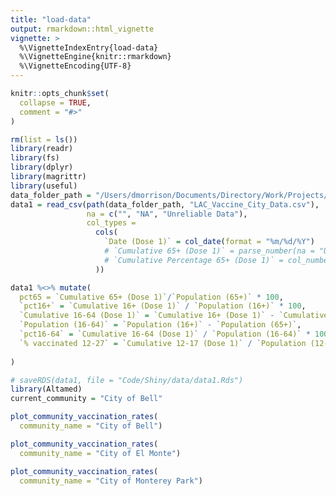 ```yaml
---
title: "load-data"
output: rmarkdown::html_vignette
vignette: >
  %\VignetteIndexEntry{load-data}
  %\VignetteEngine{knitr::rmarkdown}
  %\VignetteEncoding{UTF-8}
---
```


```r
knitr::opts_chunk$set(
  collapse = TRUE,
  comment = "#>"
)
```

```r
rm(list = ls())
library(readr)
library(fs)
library(dplyr)
library(magrittr)
library(useful)
data_folder_path = "/Users/dmorrison/Documents/Directory/Work/Projects/By_PI/Inkelas/Altamed/Data"
data1 = read_csv(path(data_folder_path, "LAC_Vaccine_City_Data.csv"), 
                 na = c("", "NA", "Unreliable Data"),
                 col_types = 
                   cols(
                     `Date (Dose 1)` = col_date(format = "%m/%d/%Y")
                     # `Cumulative 65+ (Dose 1)` = parse_number(na = "Unreliable Data")
                     # `Cumulative Percentage 65+ (Dose 1)` = col_number()
                   ))

data1 %<>% mutate(
  pct65 = `Cumulative 65+ (Dose 1)`/`Population (65+)` * 100,
  `pct16+` = `Cumulative 16+ (Dose 1)` / `Population (16+)` * 100,
  `Cumulative 16-64 (Dose 1)` = `Cumulative 16+ (Dose 1)` - `Cumulative 65+ (Dose 1)`,
  `Population (16-64)` = `Population (16+)` - `Population (65+)`,
  `pct16-64` = `Cumulative 16-64 (Dose 1)` / `Population (16-64)` * 100,
  `% vaccinated 12-27` = `Cumulative 12-17 (Dose 1)` / `Population (12-17)` * 100
  
)

# saveRDS(data1, file = "Code/Shiny/data/data1.Rds")
library(Altamed)
current_community = "City of Bell"

plot_community_vaccination_rates(
  community_name = "City of Bell")

plot_community_vaccination_rates(
  community_name = "City of El Monte")

plot_community_vaccination_rates(
  community_name = "City of Monterey Park")

```
